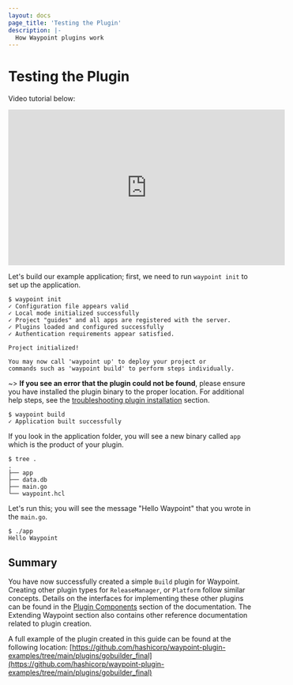 ```yaml
---
layout: docs
page_title: 'Testing the Plugin'
description: |-
  How Waypoint plugins work
---
```


# Testing the Plugin

Video tutorial below:

<iframe
  width="560"
  height="315"
  src="https://www.youtube.com/embed/4zwZCpqo0j8?start=1396"
  frameborder="0"
  allow="accelerometer; autoplay; clipboard-write; encrypted-media; gyroscope; picture-in-picture"
  allowfullscreen
></iframe>

Let's build our example application; first, we need to run `waypoint init` to set up the application.

```shell-session
$ waypoint init
✓ Configuration file appears valid
✓ Local mode initialized successfully
✓ Project "guides" and all apps are registered with the server.
✓ Plugins loaded and configured successfully
✓ Authentication requirements appear satisfied.

Project initialized!

You may now call 'waypoint up' to deploy your project or
commands such as 'waypoint build' to perform steps individually.
```

~> **If you see an error that the plugin could not be found**, please
ensure you have installed the plugin binary to the proper location. For
additional help steps, see the [troubleshooting plugin installation](/docs/plugins#troubleshooting)
section.

```shell-session
$ waypoint build
✓ Application built successfully
```

If you look in the application folder, you will see a new binary called `app` which is the product of your plugin.

```shell-session
$ tree .
.
├── app
├── data.db
├── main.go
└── waypoint.hcl
```

Let's run this; you will see the message "Hello Waypoint" that you wrote in the `main.go`.

```shell-session
$ ./app
Hello Waypoint
```

## Summary

You have now successfully created a simple `Build` plugin for Waypoint. Creating other plugin types for
`ReleaseManager`, or `Platform` follow similar concepts. Details on the interfaces for implementing these other plugins
can be found in the [Plugin Components](/docs/extending-waypoint/plugin-interfaces/configurable) section of the documentation. The
Extending Waypoint section also contains other reference documentation related to plugin creation.

A full example of the plugin created in this guide can be found at the following location:
[https://github.com/hashicorp/waypoint-plugin-examples/tree/main/plugins/gobuilder_final](https://github.com/hashicorp/waypoint-plugin-examples/tree/main/plugins/gobuilder_final)
